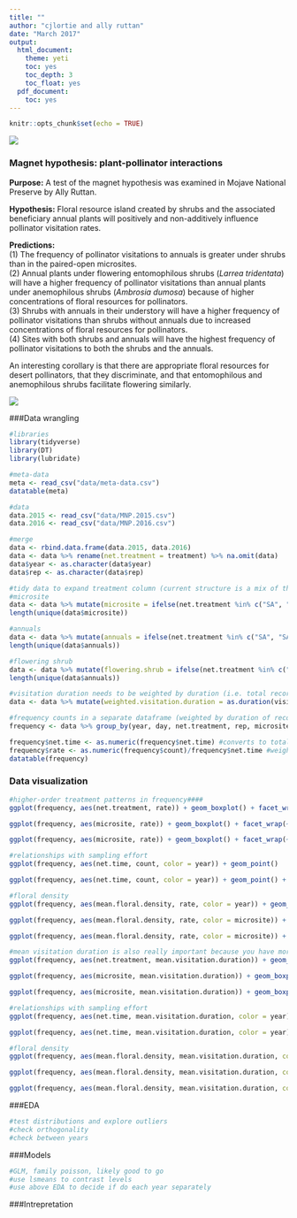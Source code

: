 ```yaml
---
title: ""
author: "cjlortie and ally ruttan"
date: "March 2017"
output:
  html_document:
    theme: yeti
    toc: yes
    toc_depth: 3
    toc_float: yes
  pdf_document:
    toc: yes
---
```


```r
knitr::opts_chunk$set(echo = TRUE)
```
![](./MNP.jpg)

### Magnet hypothesis: plant-pollinator interactions
**Purpose:** A test of the magnet hypothesis was examined in Mojave National Preserve by Ally Ruttan.    

**Hypothesis:** Floral resource island created by shrubs and the associated beneficiary annual plants will positively and non-additively influence pollinator visitation rates. 

**Predictions:**  
(1) The frequency of pollinator visitations to annuals is greater under shrubs than in the paired-open microsites.  
(2) Annual plants under flowering entomophilous shrubs (*Larrea tridentata*) will have a higher frequency of pollinator visitations than annual plants under anemophilous shrubs (*Ambrosia dumosa*) because of higher concentrations of floral resources for pollinators.  
(3) Shrubs with annuals in their understory will have a higher frequency of pollinator visitations than shrubs without annuals due to increased concentrations of floral resources for pollinators.  
(4) Sites with both shrubs and annuals will have the highest frequency of pollinator visitations to both the shrubs and the annuals. 

An interesting corollary is that there are appropriate floral resources for desert pollinators, that they discriminate, and that entomophilous and anemophilous shrubs facilitate flowering similarly.

![](./map.jpg)

###Data wrangling
```r
#libraries
library(tidyverse)
library(DT)
library(lubridate)

#meta-data
meta <- read_csv("data/meta-data.csv")
datatable(meta)

#data
data.2015 <- read_csv("data/MNP.2015.csv")
data.2016 <- read_csv("data/MNP.2016.csv")

#merge
data <- rbind.data.frame(data.2015, data.2016)
data <- data %>% rename(net.treatment = treatment) %>% na.omit(data) 
data$year <- as.character(data$year)
data$rep <- as.character(data$rep)

#tidy data to expand treatment column (current structure is a mix of three factors)
#microsite
data <- data %>% mutate(microsite = ifelse(net.treatment %in% c("SA", "SAA", "SX"), "Larrea", ifelse(net.treatment %in% c("OA"), "open", ifelse(net.treatment %in% c("AMB"), "Ambrosia", NA))))
length(unique(data$microsite))

#annuals
data <- data %>% mutate(annuals = ifelse(net.treatment %in% c("SA", "SAA"), "annuals", ifelse(net.treatment %in% c("OA"), "annuals", ifelse(net.treatment %in% c("AMB"), "annuals", "none"))))
length(unique(data$annuals))

#flowering shrub
data <- data %>% mutate(flowering.shrub = ifelse(net.treatment %in% c("SAA", "SX"), "flowering shrub", ifelse(net.treatment %in% c("AMB", "SA", "OA"), "no shrub flowers", "NA")))
length(unique(data$annuals))

#visitation duration needs to be weighted by duration (i.e. total recording time to address sampling effort)
data <- data %>% mutate(weighted.visitation.duration = as.duration(visitation.duration)/as.duration(total.duration))

#frequency counts in a separate dataframe (weighted by duration of recording)
frequency <- data %>% group_by(year, day, net.treatment, rep, microsite, annuals, flowering.shrub) %>% summarise(net.time = sum(total.duration), mean.visitation.duration = mean(weighted.visitation.duration), mean.floral.density = mean(floral.density), count = n()) 

frequency$net.time <- as.numeric(frequency$net.time) #converts to total seconds
frequency$rate <- as.numeric(frequency$count)/frequency$net.time #weight frequency by net time
datatable(frequency)

```

### Data visualization
```r
#higher-order treatment patterns in frequency####
ggplot(frequency, aes(net.treatment, rate)) + geom_boxplot() + facet_wrap(~year)

ggplot(frequency, aes(microsite, rate)) + geom_boxplot() + facet_wrap(~year*annuals)

ggplot(frequency, aes(microsite, rate)) + geom_boxplot() + facet_wrap(~year*annuals*flowering.shrub)

#relationships with sampling effort
ggplot(frequency, aes(net.time, count, color = year)) + geom_point()

ggplot(frequency, aes(net.time, count, color = year)) + geom_point() + facet_wrap(~microsite)

#floral density
ggplot(frequency, aes(mean.floral.density, rate, color = year)) + geom_point()

ggplot(frequency, aes(mean.floral.density, rate, color = microsite)) + geom_point() + facet_wrap(~year)

ggplot(frequency, aes(mean.floral.density, rate, color = microsite)) + geom_point() + facet_wrap(~year)

#mean visitation duration is also really important because you have more visits or longer visits####
ggplot(frequency, aes(net.treatment, mean.visitation.duration)) + geom_boxplot() + facet_wrap(~year)

ggplot(frequency, aes(microsite, mean.visitation.duration)) + geom_boxplot() + facet_wrap(~year*annuals)

ggplot(frequency, aes(microsite, mean.visitation.duration)) + geom_boxplot() + facet_wrap(~year*annuals*flowering.shrub)

#relationships with sampling effort
ggplot(frequency, aes(net.time, mean.visitation.duration, color = year)) + geom_point()

ggplot(frequency, aes(net.time, mean.visitation.duration, color = year)) + geom_point() + facet_wrap(~microsite)

#floral density
ggplot(frequency, aes(mean.floral.density, mean.visitation.duration, color = year)) + geom_point()

ggplot(frequency, aes(mean.floral.density, mean.visitation.duration, color = microsite)) + geom_point() + facet_wrap(~year)

ggplot(frequency, aes(mean.floral.density, mean.visitation.duration, color = microsite)) + geom_point() + facet_wrap(~year)
```

###EDA
```r
#test distributions and explore outliers 
#check orthogonality
#check between years

```

###Models
```r
#GLM, family poisson, likely good to go
#use lsmeans to contrast levels
#use above EDA to decide if do each year separately

```

###Intrepretation


